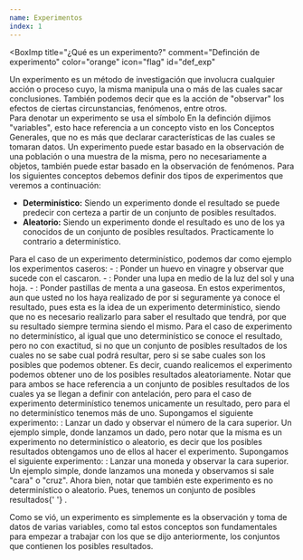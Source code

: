 ```yaml
---
name: Experimentos
index: 1
---
```


<BoxImp
  title="¿Qué es un experimento?"
  comment="Definción de experimento"
  color="orange"
  icon="flag"
  id="def_exp"
>
  Un experimento es un método de investigación que involucra cualquier acción o
  proceso cuyo, la misma manipula una o más <Lnk url="/themes/Estadistica/Probabilidad/ConceptosGenerales#def_var" txt="variables" ext/>
  de las cuales sacar conclusiones. También podemos decir que es la acción de
  "observar" los efectos de ciertas circunstancias, fenómenos, entre otros. \
  Para denotar un experimento se usa el símbolo <Ltx txt="\mathcal{E}" />
</BoxImp>
<BComment type="warn">
  En la definción dijimos "variables", esto hace referencia a un concepto visto
  en los Conceptos Generales, que no es más que declarar características de las
  cuales se tomaran datos.
</BComment>
<BComment type="note">
  Un experimento puede estar basado en la observación de una población o una
  muestra de la misma, pero no necesariamente a objetos, también puede estar
  basado en la observación de fenómenos.
</BComment>
<BoxImp title="Tipos de experimento" color="green" icon="at">
  Para los siguientes conceptos debemos definir dos tipos de experimentos que
  veremos a continuación:
  - **Determinístico:** Siendo un experimento donde el resultado se puede predecir con certeza a partir de un conjunto de posibles resultados.
  - **Aleatorio:** Siendo un experimento donde el resultado es uno de los ya conocidos de un conjunto de posibles resultados. Practicamente lo contrario a determinístico.

</BoxImp>
<BComment type="note">
  Para el caso de un experimento determinístico, podemos dar como ejemplo los
  experimentos caseros:
  <Balph>
    - <Ltx txt="\mathcal{E_1}" />: Ponder un huevo en vinagre y observar que sucede con el cascaron.
    - <Ltx txt="\mathcal{E_2}" />: Ponder una lupa en medio de la luz del sol y una hoja.
    - <Ltx txt="\mathcal{E_3}" />: Ponder pastillas de menta a una gaseosa.

  </Balph>
  En estos experimentos, aun que usted no los haya realizado de por si
  seguramente ya conoce el resultado, pues esta es la idea de un experimento
  determinístico, siendo que no es necesario realizarlo para saber el resultado
  que tendrá, por que su resultado siempre termina siendo el mismo.
</BComment>
<BComment type="note">
  Para el caso de experimento no determinístico, al igual que uno determinístico
  se conoce el resultado, pero no con exactitud, si no que un conjunto de
  posibles resultados de los cuales no se sabe cual podrá resultar, pero si se
  sabe cuales son los posibles que podemos obtener. Es decir, cuando realicemos
  el experimento podemos obtener uno de los posibles resultados aleatoriamente.
</BComment>
<BComment>
  Notar que para ambos se hace referencia a un conjunto de posibles resultados
  de los cuales ya se llegan a definir con antelación, pero para el caso de
  experimento determinístico tenemos unicamente un resultado, pero para el no
  determinístico tenemos más de uno.
</BComment>

<BoxChord className="mt-2" title="Ejemplo de experimento 1">
  Supongamos el siguiente experimento:
  <Balph>
    <Ltx txt="\mathcal{E}" />: Lanzar un dado y observar el número de la cara
    superior.
  </Balph>
  Un ejemplo simple, donde lanzamos un dado, pero notar que la misma es un
  experimento no determinístico o aleatorio, es decir que los posibles
  resultados <Ltx txt="\{1, 2, 3, 4, 5, 6\}" />
  obtengamos uno de ellos al hacer el experimento.
</BoxChord>
<BoxChord className="mb-2" title="Ejemplo de experimento 2">
  Supongamos el siguiente experimento:
  <Balph>
    <Ltx txt="\mathcal{E}" />: Lanzar una moneda y observar la cara superior.
  </Balph>
  Un ejemplo simple, donde lanzamos una moneda y observamos si sale "cara" o
  "cruz". Ahora bien, notar que también este experimento es no determinístico o
  aleatorio. Pues, tenemos un conjunto de posibles resultados{' '}
  <Ltx txt="\{Cara, Cruz\}" />.
</BoxChord>

Como se vió, un experimento es simplemente es la observación y toma de datos de varias
variables, como tal estos conceptos son fundamentales para empezar a trabajar con los
que se dijo anteriormente, los conjuntos que contienen los posibles resultados.